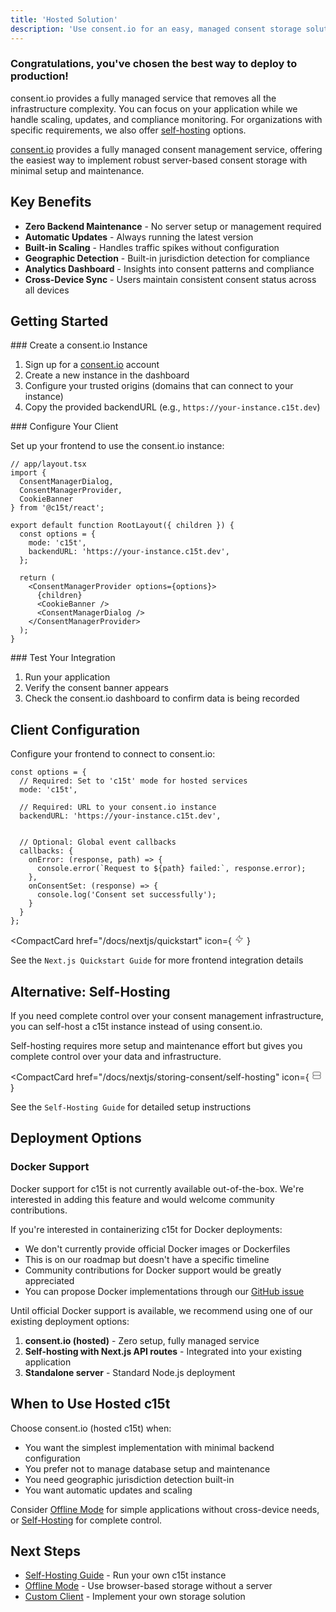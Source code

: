 ```yaml
---
title: 'Hosted Solution'
description: 'Use consent.io for an easy, managed consent storage solution with minimal setup'
---
```


<Callout type="default">
  <h3>Congratulations, you've chosen the best way to deploy to production!</h3>
  
  consent.io provides a fully managed service that removes all the infrastructure complexity. You can focus on your application while we handle scaling, updates, and compliance monitoring. For organizations with specific requirements, we also offer [self-hosting](/docs/nextjs/storing-consent/self-hosting) options.
</Callout>

[consent.io](https://consent.io) provides a fully managed consent management service, offering the easiest way to implement robust server-based consent storage with minimal setup and maintenance.

## Key Benefits

- **Zero Backend Maintenance** - No server setup or management required
- **Automatic Updates** - Always running the latest version
- **Built-in Scaling** - Handles traffic spikes without configuration
- **Geographic Detection** - Built-in jurisdiction detection for compliance
- **Analytics Dashboard** - Insights into consent patterns and compliance
- **Cross-Device Sync** - Users maintain consistent consent status across all devices

## Getting Started

<Steps>
<Step>
### Create a consent.io Instance

1. Sign up for a [consent.io](https://consent.io) account
2. Create a new instance in the dashboard
3. Configure your trusted origins (domains that can connect to your instance)
4. Copy the provided backendURL (e.g., `https://your-instance.c15t.dev`)
</Step>

<Step>
### Configure Your Client

Set up your frontend to use the consent.io instance:

```tsx
// app/layout.tsx
import { 
  ConsentManagerDialog,
  ConsentManagerProvider,
  CookieBanner
} from '@c15t/react';

export default function RootLayout({ children }) {
  const options = {
    mode: 'c15t',
    backendURL: 'https://your-instance.c15t.dev',
  };

  return (
    <ConsentManagerProvider options={options}>
      {children}
      <CookieBanner />
      <ConsentManagerDialog />
    </ConsentManagerProvider>
  );
}
```
</Step>

<Step>
### Test Your Integration

1. Run your application
2. Verify the consent banner appears 
3. Check the consent.io dashboard to confirm data is being recorded
</Step>
</Steps>

## Client Configuration

Configure your frontend to connect to consent.io:

```tsx
const options = {
  // Required: Set to 'c15t' mode for hosted services
  mode: 'c15t',

  // Required: URL to your consent.io instance
  backendURL: 'https://your-instance.c15t.dev',
  
  
  // Optional: Global event callbacks
  callbacks: {
    onError: (response, path) => {
      console.error(`Request to ${path} failed:`, response.error);
    },
    onConsentSet: (response) => {
      console.log('Consent set successfully');
    }
  }
};
```

<CompactCard 
  href="/docs/nextjs/quickstart" 
  icon={
    <svg xmlns="http://www.w3.org/2000/svg" width="16" height="16" fill="none" viewBox="0 0 24 24" stroke="currentColor">
      <path strokeLinecap="round" strokeLinejoin="round" strokeWidth={2} d="M13 10V3L4 14h7v7l9-11h-7z" />
    </svg>
  }
>
  See the <code>Next.js Quickstart Guide</code> for more frontend integration details
</CompactCard>

## Alternative: Self-Hosting

If you need complete control over your consent management infrastructure, you can self-host a c15t instance instead of using consent.io.

<Callout type="warning">
Self-hosting requires more setup and maintenance effort but gives you complete control over your data and infrastructure.
</Callout>

<CompactCard 
  href="/docs/nextjs/storing-consent/self-hosting" 
  icon={
    <svg xmlns="http://www.w3.org/2000/svg" width="16" height="16" fill="none" viewBox="0 0 24 24" stroke="currentColor">
      <path strokeLinecap="round" strokeLinejoin="round" strokeWidth={2} d="M5 12h14M5 12a2 2 0 01-2-2V6a2 2 0 012-2h14a2 2 0 012 2v4a2 2 0 01-2 2M5 12a2 2 0 00-2 2v4a2 2 0 002 2h14a2 2 0 002-2v-4a2 2 0 00-2-2" />
    </svg>
  }
>
  See the <code>Self-Hosting Guide</code> for detailed setup instructions
</CompactCard>

## Deployment Options

### Docker Support

<Callout type="warning">
Docker support for c15t is not currently available out-of-the-box. We're interested in adding this feature and would welcome community contributions.
</Callout>

If you're interested in containerizing c15t for Docker deployments:

- We don't currently provide official Docker images or Dockerfiles
- This is on our roadmap but doesn't have a specific timeline
- Community contributions for Docker support would be greatly appreciated
- You can propose Docker implementations through our [GitHub issue](https://github.com/c15t/c15t/issues/162)

Until official Docker support is available, we recommend using one of our existing deployment options:

1. **consent.io (hosted)** - Zero setup, fully managed service
2. **Self-hosting with Next.js API routes** - Integrated into your existing application
3. **Standalone server** - Standard Node.js deployment

## When to Use Hosted c15t

Choose consent.io (hosted c15t) when:

- You want the simplest implementation with minimal backend configuration
- You prefer not to manage database setup and maintenance
- You need geographic jurisdiction detection built-in
- You want automatic updates and scaling

Consider [Offline Mode](/nextjs/storing-consent/offline-mode) for simple applications without cross-device needs, or [Self-Hosting](/nextjs/storing-consent/self-hosting) for complete control.

## Next Steps

- [Self-Hosting Guide](/nextjs/storing-consent/self-hosting) - Run your own c15t instance
- [Offline Mode](/nextjs/storing-consent/offline-mode) - Use browser-based storage without a server
- [Custom Client](/nextjs/storing-consent/custom-client) - Implement your own storage solution